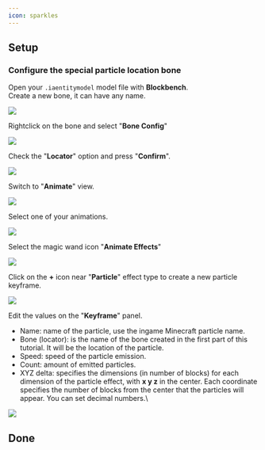 ```yaml
---
icon: sparkles
---
```


## Setup

### Configure the special particle location bone

Open your `.iaentitymodel` model file with **Blockbench**.\
Create a new bone, it can have any name.

![](</assets/images/image (106).png>)

Rightclick on the bone and select "**Bone Config**"

![](</assets/images/image (88).png>)

Check the "**Locator**" option and press "**Confirm**".

![](</assets/images/image (70).png>)

Switch to "**Animate**" view.

![](</assets/images/image (124).png>)

Select one of your animations.

![](</assets/images/image (120).png>)

Select the magic wand icon "**Animate Effects**"

![](</assets/images/image (195).png>)

Click on the **+** icon near "**Particle**" effect type to create a new particle keyframe.

![](</assets/images/image (194).png>)

Edit the values on the "**Keyframe**" panel.

* Name: name of the particle, use the ingame Minecraft particle name.
* Bone (locator): is the name of the bone created in the first part of this tutorial. It will be the location of the particle.
* Speed: speed of the particle emission.
* Count: amount of emitted particles.
* XYZ delta: specifies the dimensions (in number of blocks) for each dimension of the particle effect, with **x y z** in the center. Each coordinate specifies the number of blocks from the center that the particles will appear. You can set decimal numbers.\


![](</assets/images/image (74).png>)

## Done


<Card title="EDxXYrdq86M" icon="link" href="https://youtu.be/EDxXYrdq86M"></Card>

